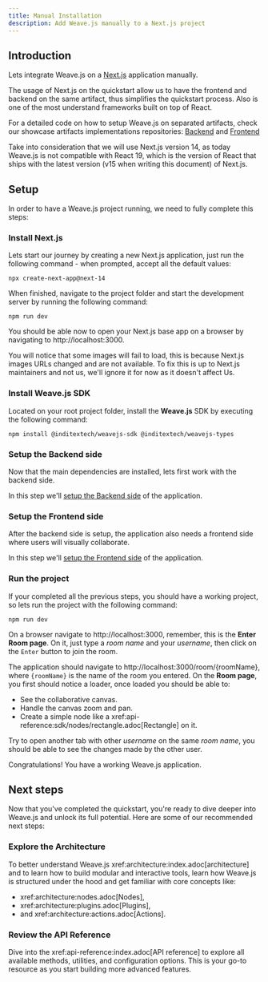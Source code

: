 ```yaml
---
title: Manual Installation
description: Add Weave.js manually to a Next.js project
---
```



## Introduction

Lets integrate Weave.js on a [Next.js](https://nextjs.org/docs) application manually.

<Callout title="Why Next.js?" type="note">
  The usage of Next.js on the quickstart allow us to have the frontend and backend
  on the same artifact, thus simplifies the quickstart process. Also is one of the most understand
  frameworks built on top of React.

For a detailed code on how to setup Weave.js on separated artifacts, check our
showcase artifacts implementations repositories: [Backend](https://github.com/InditexTech/weavejs-backend)
and [Frontend](https://github.com/InditexTech/weavejs-frontend)

</Callout>

<Callout title="Next.js version used">
  Take into consideration that we will use Next.js version 14, as today Weave.js
  is not compatible with React 19, which is the version of React that ships with the
  latest version (v15 when writing this document) of Next.js.

</Callout>

## Setup

In order to have a Weave.js project running, we need to fully complete this
steps:

<div className="fd-steps">

<div className="[&_h3]:fd-step">
 
### Install Next.js

Lets start our journey by creating a new Next.js application, just run the
following command - when prompted, accept all the default values:

```shell
npx create-next-app@next-14
```

When finished, navigate to the project folder and start the development server
by running the following command:

```shell
npm run dev
```

You should be able now to open your Next.js base app on a browser by navigating
to http://localhost:3000.

<Callout title="Failed to load images" type="warn">
  You will notice that some images will fail to load, this is because Next.js
  images URLs changed and are not available. To fix this is up to Next.js maintainers
  and not us, we'll ignore it for now as it doesn't affect Us.

</Callout>

</div>

<div className='[&_h3]:fd-step'>
 
### Install Weave.js SDK

Located on your root project folder, install the **Weave.js** SDK by
executing the following command:

```shell
npm install @inditextech/weavejs-sdk @inditextech/weavejs-types
```

</div>

<div className='[&_h3]:fd-step'>
 
### Setup the Backend side

Now that the main dependencies are installed, lets first work with the backend side.

In this step we'll [setup the Backend side](/docs/main/manual-installation/backend) of the application.

</div>

<div className='[&_h3]:fd-step'>
 
### Setup the Frontend side

After the backend side is setup, the application also needs a frontend side where
users will visually collaborate.

In this step we'll [setup the Frontend side](/docs/main/manual-installation/frontend) of the application.

</div>

<div className='[&_h3]:fd-step'>
 
### Run the project

If your completed all the previous steps, you should have a working project, so lets
run the project with the following command:

```shell
npm run dev
```

On a browser navigate to http://localhost:3000, remember, this is the **Enter Room
page**. On it, just type a _room name_ and your _username_, then click on the `Enter`
button to join the room.

The application should navigate to http://localhost:3000/room/{roomName}, where
`{roomName}` is the name of the room you entered. On the **Room page**, you first should
notice a loader, once loaded you should be able to:

- See the collaborative canvas.
- Handle the canvas zoom and pan.
- Create a simple node like a xref:api-reference:sdk/nodes/rectangle.adoc[Rectangle] on it.

Try to open another tab with other _username_ on the same _room name_, you should be
able to see the changes made by the other user.

Congratulations! You have a working Weave.js application.

</div>
</div>

## Next steps

Now that you've completed the quickstart, you're ready to dive deeper into Weave.js and unlock its
full potential. Here are some of our recommended next steps:

### Explore the Architecture

To better understand Weave.js xref:architecture:index.adoc[architecture] and to learn
how to build modular and interactive tools, learn how Weave.js is structured under
the hood and get familiar with core concepts like:

- xref:architecture:nodes.adoc[Nodes],
- xref:architecture:plugins.adoc[Plugins],
- and xref:architecture:actions.adoc[Actions].

### Review the API Reference

Dive into the xref:api-reference:index.adoc[API reference] to explore all available methods, utilities,
and configuration options. This is your go-to resource as you start building more advanced features.
